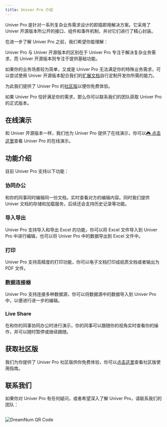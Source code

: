 ```yaml
---
title: Univer Pro 介绍
---
```


Univer Pro 是针对一系列复杂业务需求设计的即插即用解决方案。它采用了 Univer 开源版本所公开的接口、组件和事件机制，并对它们进行了精心封装。

在进一步了解 Univer Pro 之前，我们希望你能理解：

Univer Pro 与 Univer 开源版本的区别在于 Univer Pro 专注于解决复杂业务需求，而 Univer 开源版本则专注于提供基础功能。

如果你的业务场景较为简单，又或是 Univer Pro 无法满足你的特殊业务需求，可以尝试使用 Univer 开源版本配合我们的[扩展文档](/zh-cn/guides/customization)自行定制开发你所需的能力。

为此我们提供了 Univer Pro 的[社区版](/pro/zh-cn/enterprises/trial-version)以便你免费体验。

如果 Univer Pro 恰好满足你的需求，那么你可以联系我们的团队获取 Univer Pro 的正式版本。

## 在线演示

和 Univer 开源版本一样，我们也为 Univer Pro 提供了在线演示，你可以[🎮 点击这里](/pro-examples/)查看 Univer Pro 的在线演示。

## 功能介绍

目前 Univer Pro 支持以下功能：

### 协同办公

和你的同事同时编辑同一份文档，实时查看对方的编辑内容。同时我们提供 Univer 文档的存储和加载服务，后续还会支持历史记录等功能。

### 导入导出

Univer Pro 支持导入和导出 Excel 的功能，你可以将 Excel 文件导入到 Univer Pro 中进行编辑，也可以将 Univer Pro 中的数据导出到 Excel 文件中。

### 打印

Univer Pro 支持高精度的打印功能，你可以电子文档打印成纸质文档或者输出为 PDF 文件。

### 数据连接器

Univer Pro 支持连接多种数据源，你可以将数据源中的数据导入到 Univer Pro 中，以便进行进一步的编辑。

### Live Share

在和你的同事协同办公时进行演示，你的同事可以跟随你的视角实时查看你的操作，并可以随时暂停或继续跟随。

## 获取社区版

我们为你提供了 Univer Pro 社区版供你免费体验，你可以[点击这里](/pro/zh-cn/enterprises/trial-version)查看社区版使用指南。

## 联系我们

如果你对 Univer Pro 有任何疑问，或者希望深入了解 Univer Pro，请联系我们的团队：


<Image src={QrCodeImg} style="margin: 1rem auto" width={300} alt="DreamNum QR Code" />
